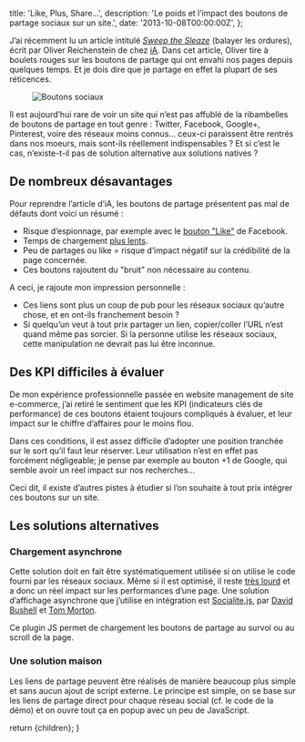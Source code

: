 



  title: 'Like, Plus, Share…',
  description:
    'Le poids et l’impact des boutons de partage sociaux sur un site.',
  date: '2013-10-08T00:00:00Z',
};

J’ai récemment lu un article intitulé _[Sweep the Sleaze](http://ia.net/blog/sweep-the-sleaze/)_ (balayer les ordures), écrit par Oliver Reichenstein de chez [iA](http://ia.net/). Dans cet article, Oliver tire à boulets rouges sur les boutons de partage qui ont envahi nos pages depuis quelques temps. Et je dois dire que je partage en effet la plupart de ses réticences.

<Figure caption="Un aperçu désormais incontournable…">
  <Image src={Image1} alt="Boutons sociaux" />
</Figure>

Il est aujourd’hui rare de voir un site qui n’est pas affublé de la ribambelles de boutons de partage en tout genre : Twitter, Facebook, Google+, Pinterest, voire des réseaux moins connus… ceux-ci paraissent être rentrés dans nos moeurs, mais sont-ils réellement indispensables ? Et si c’est le cas, n’existe-t-il pas de solution alternative aux solutions natives ?

## De nombreux désavantages

Pour reprendre l’article d’iA, les boutons de partage présentent pas mal de défauts dont voici un résumé :

- Risque d’espionnage, par exemple avec le [bouton "Like"](http://theweek.com/article/index/215546/is-facebooks-like-button-spying-on-you) de Facebook.
- Temps de chargement [plus lents](http://zurb.com/article/883/small-painful-buttons-why-social-media-bu).
- Peu de partages ou like = risque d’impact négatif sur la crédibilité de la page concernée.
- Ces boutons rajoutent du "bruit" non nécessaire au contenu.

A ceci, je rajoute mon impression personnelle :

- Ces liens sont plus un coup de pub pour les réseaux sociaux qu’autre chose, et en ont-ils franchement besoin ?
- Si quelqu’un veut à tout prix partager un lien, copier/coller l’URL n’est quand même pas sorcier. Si la personne utilise les réseaux sociaux, cette manipulation ne devrait pas lui être inconnue.

## Des KPI difficiles à évaluer

De mon expérience professionnelle passée en website management de site e-commerce, j’ai retiré le sentiment que les KPI (indicateurs clés de performance) de ces boutons étaient toujours compliqués à évaluer, et leur impact sur le chiffre d’affaires pour le moins flou.

Dans ces conditions, il est assez difficile d’adopter une position tranchée sur le sort qu’il faut leur réserver. Leur utilisation n’est en effet pas forcément négligeable; je pense par exemple au bouton +1 de Google, qui semble avoir un réel impact sur nos recherches…

Ceci dit, il existe d’autres pistes à étudier si l’on souhaite à tout prix intégrer ces boutons sur un site.

## Les solutions alternatives

### Chargement asynchrone

Cette solution doit en fait être systématiquement utilisée si on utilise le code fourni par les réseaux sociaux. Même si il est optimisé, il reste [très lourd](http://zurb.com/article/883/small-painful-buttons-why-social-media-bu) et a donc un réel impact sur les performances d’une page. Une solution d’affichage asynchrone que j’utilise en intégration est [Socialite.js](http://socialitejs.com/), par [David Bushell](http://dbushell.com/) et [Tom Morton](http://twmorton.com/).

Ce plugin JS permet de chargement les boutons de partage au survol ou au scroll de la page.

### Une solution maison

Les liens de partage peuvent être réalisés de manière beaucoup plus simple et sans aucun ajout de script externe. Le principe est simple, on se base sur les liens de partage direct pour chaque réseau social (cf. le code de la démo) et on ouvre tout ça en popup avec un peu de JavaScript.

  return <MdxLayout metadata={metadata}>{children}</MdxLayout>;
}
